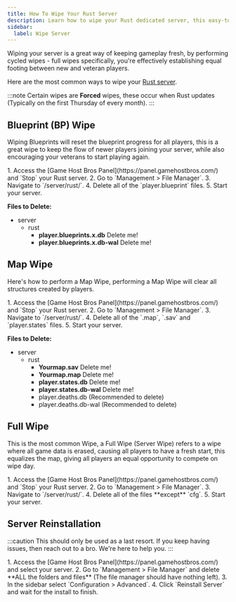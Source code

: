 ```yaml
---
title: How To Wipe Your Rust Server
description: Learn how to wipe your Rust dedicated server, this easy-to-follow guide will show you how to BP wipe, Map Wipe, Full Wipe and more.
sidebar:
  label: Wipe Server
---
```


Wiping your server is a great way of keeping gameplay fresh, by performing cycled wipes - full wipes specifically, you're effectively establishing equal footing between new and veteran players.

Here are the most common ways to wipe your [Rust server](https://www.gamehostbros.com/rust-server-hosting/). 

:::note
Certain wipes are **Forced** wipes, these occur when Rust updates (Typically on the first Thursday of every month).
:::

## Blueprint (BP) Wipe

Wiping Blueprints will reset the blueprint progress for all players, this is a great wipe to keep the flow of newer players joining your server, while also encouraging your veterans to start playing again. 

<Steps>
1. Access the [Game Host Bros Panel](https://panel.gamehostbros.com/) and `Stop` your Rust server.
2. Go to `Management > File Manager`.
3. Navigate to `/server/rust/`.
4. Delete all of the `player.blueprint` files.
5. Start your server.
</Steps>

**Files to Delete:**

<FileTree>

- server
  - rust
    - **player.blueprints.x.db** Delete me!
    - **player.blueprints.x.db-wal** Delete me!

</FileTree>

## Map Wipe

Here's how to perform a Map Wipe, performing a Map Wipe will clear all structures created by players.

<Steps>
1. Access the [Game Host Bros Panel](https://panel.gamehostbros.com/) and `Stop` your Rust server.
2. Go to `Management > File Manager`.
3. Navigate to `/server/rust/`.
4. Delete all of the `.map`, `.sav` and `player.states` files.
5. Start your server.
</Steps>

**Files to Delete:**

<FileTree>

- server
  - rust
    - **Yourmap.sav** Delete me!
    - **Yourmap.map** Delete me!
    - **player.states.db** Delete me!
    - **player.states.db-wal** Delete me!
    - player.deaths.db (Recommended to delete)
    - player.deaths.db-wal (Recommended to delete)

</FileTree>

## Full Wipe

This is the most common Wipe, a Full Wipe (Server Wipe) refers to a wipe where all game data is erased, causing all players to have a fresh start, this equalizes the map, giving all players an equal opportunity to compete on wipe day.

<Steps>
1. Access the [Game Host Bros Panel](https://panel.gamehostbros.com/) and `Stop` your Rust server.
2. Go to `Management > File Manager`.
3. Navigate to `/server/rust/`.
4. Delete all of the files **except** `cfg`.
5. Start your server.
</Steps>

## Server Reinstallation

:::caution
This should only be used as a last resort. If you keep having issues, then reach out to a bro. We're here to help you.
:::

<Steps>
1. Access the [Game Host Bros Panel](https://panel.gamehostbros.com/) and select your server.
2. Go to `Management > File Manager` and delete **ALL the folders and files** (The file manager should have nothing left).
3. In the sidebar select `Configuration > Advanced`.
4. Click `Reinstall Server` and wait for the install to finish.
</Steps>


